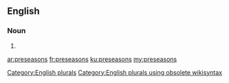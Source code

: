 ==English==

===Noun===
{{head|en}}

# {{plural of|preseason}}

[[Category:English plurals]][[Category:English plurals using obsolete wikisyntax]]

[[ar:preseasons]]
[[fr:preseasons]]
[[ku:preseasons]]
[[my:preseasons]]